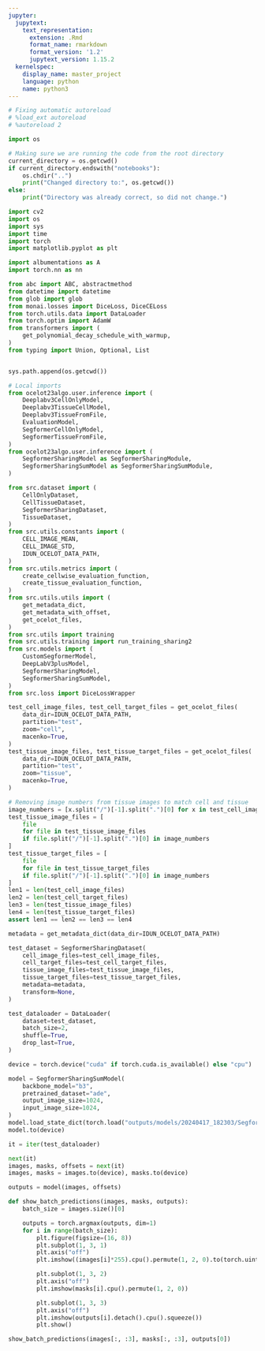 ```yaml
---
jupyter:
  jupytext:
    text_representation:
      extension: .Rmd
      format_name: rmarkdown
      format_version: '1.2'
      jupytext_version: 1.15.2
  kernelspec:
    display_name: master_project
    language: python
    name: python3
---
```


```python
# Fixing automatic autoreload
# %load_ext autoreload
# %autoreload 2
```

```python
import os 

# Making sure we are running the code from the root directory
current_directory = os.getcwd()
if current_directory.endswith("notebooks"):
    os.chdir("..")
    print("Changed directory to:", os.getcwd())
else:
    print("Directory was already correct, so did not change.")
```

```python
import cv2
import os
import sys
import time
import torch
import matplotlib.pyplot as plt 

import albumentations as A
import torch.nn as nn

from abc import ABC, abstractmethod
from datetime import datetime
from glob import glob
from monai.losses import DiceLoss, DiceCELoss
from torch.utils.data import DataLoader
from torch.optim import AdamW
from transformers import (
    get_polynomial_decay_schedule_with_warmup,
)
from typing import Union, Optional, List


sys.path.append(os.getcwd())

# Local imports
from ocelot23algo.user.inference import (
    Deeplabv3CellOnlyModel,
    Deeplabv3TissueCellModel,
    Deeplabv3TissueFromFile,
    EvaluationModel,
    SegformerCellOnlyModel,
    SegformerTissueFromFile,
)
from ocelot23algo.user.inference import (
    SegformerSharingModel as SegformerSharingModule,
    SegformerSharingSumModel as SegformerSharingSumModule,
)

from src.dataset import (
    CellOnlyDataset,
    CellTissueDataset,
    SegformerSharingDataset,
    TissueDataset,
)
from src.utils.constants import (
    CELL_IMAGE_MEAN,
    CELL_IMAGE_STD,
    IDUN_OCELOT_DATA_PATH,
)
from src.utils.metrics import (
    create_cellwise_evaluation_function,
    create_tissue_evaluation_function,
)
from src.utils.utils import (
    get_metadata_dict,
    get_metadata_with_offset,
    get_ocelot_files,
)
from src.utils import training
from src.utils.training import run_training_sharing2
from src.models import (
    CustomSegformerModel,
    DeepLabV3plusModel,
    SegformerSharingModel,
    SegformerSharingSumModel,
)
from src.loss import DiceLossWrapper
```

```python
test_cell_image_files, test_cell_target_files = get_ocelot_files(
    data_dir=IDUN_OCELOT_DATA_PATH,
    partition="test",
    zoom="cell",
    macenko=True,
)
test_tissue_image_files, test_tissue_target_files = get_ocelot_files(
    data_dir=IDUN_OCELOT_DATA_PATH,
    partition="test",
    zoom="tissue",
    macenko=True,
)

# Removing image numbers from tissue images to match cell and tissue
image_numbers = [x.split("/")[-1].split(".")[0] for x in test_cell_image_files]
test_tissue_image_files = [
    file
    for file in test_tissue_image_files
    if file.split("/")[-1].split(".")[0] in image_numbers
]
test_tissue_target_files = [
    file
    for file in test_tissue_target_files
    if file.split("/")[-1].split(".")[0] in image_numbers
]
len1 = len(test_cell_image_files)
len2 = len(test_cell_target_files)
len3 = len(test_tissue_image_files)
len4 = len(test_tissue_target_files)
assert len1 == len2 == len3 == len4

metadata = get_metadata_dict(data_dir=IDUN_OCELOT_DATA_PATH)

test_dataset = SegformerSharingDataset(
    cell_image_files=test_cell_image_files,
    cell_target_files=test_cell_target_files,
    tissue_image_files=test_tissue_image_files,
    tissue_target_files=test_tissue_target_files,
    metadata=metadata,
    transform=None,
)

test_dataloader = DataLoader(
    dataset=test_dataset,
    batch_size=2,
    shuffle=True,
    drop_last=True,
)
```

```python
device = torch.device("cuda" if torch.cuda.is_available() else "cpu")

model = SegformerSharingSumModel(
    backbone_model="b3",
    pretrained_dataset="ade",
    output_image_size=1024,
    input_image_size=1024,
)
model.load_state_dict(torch.load("outputs/models/20240417_182303/Segformer_Sharing_backbone-b3_best.pth"))
model.to(device)
```

```python
it = iter(test_dataloader)
```

```python
next(it)
images, masks, offsets = next(it)
images, masks = images.to(device), masks.to(device)

outputs = model(images, offsets)
```

```python
def show_batch_predictions(images, masks, outputs): 
    batch_size = images.size()[0]

    outputs = torch.argmax(outputs, dim=1)
    for i in range(batch_size): 
        plt.figure(figsize=(16, 8))
        plt.subplot(1, 3, 1)
        plt.axis("off")
        plt.imshow((images[i]*255).cpu().permute(1, 2, 0).to(torch.uint8))

        plt.subplot(1, 3, 2)
        plt.axis("off")
        plt.imshow(masks[i].cpu().permute(1, 2, 0))

        plt.subplot(1, 3, 3)
        plt.axis("off")
        plt.imshow(outputs[i].detach().cpu().squeeze())
        plt.show()

show_batch_predictions(images[:, :3], masks[:, :3], outputs[0])
```
